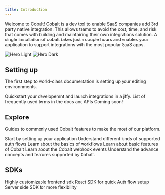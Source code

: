 ```yaml
---
title: Introduction
---
```

Welcome to Cobalt! Cobalt is a dev tool to enable SaaS companies add 3rd party native integration. 
This allows teams to avoid the cost, time, and risk that comes with building and maintaining their own integrations solution. 
A single installation of cobalt takes just a couple hours and enables your application to support integrations with the most popular SaaS apps.

<img
  className="block dark:hidden"
  src="/images/hero-light.svg"
  alt="Hero Light"
/>
<img
  className="hidden dark:block"
  src="/images/hero-dark.svg"
  alt="Hero Dark"
/>

## Setting up

The first step to world-class documentation is setting up your editing environnments.

<CardGroup cols={3}>
	<Card
			title="Quickstart"
			icon="pen-to-square"
			href="/quickstart"
	>
	Quickstart your developemnt and launch integrations in a jiffy.
	</Card>
  <Card
    title="Glossary"
    icon="pen-to-square"
    href="/glossary"
  >
    List of frequently used terms in the docs and APIs
  </Card>
  <Card
    title="Examples"
    icon="image"
    href=""
  >
    Coming soon!
  </Card>
</CardGroup>

## Explore

Guides to commonly used Cobalt features to make the most of our platform.

<CardGroup cols={3}>
  <Card
    title="App Setup"
    icon="palette"
    href="/guides/configure/app-settings"
  >
    Start by setting up your application
  </Card>
  <Card
    title="Auth Flows"
    icon="code"
    href="/guides/auth-flows"
  >
   Understand different kinds of supported auth flows
  </Card>
  <Card
    title="Workflows"
    icon="screwdriver-wrench"
    href="/guides/workflow"
  >
   Learn about the basics of workflows
  </Card>
  <Card
    title="Basics"
    icon="stars"
    href="/guides/basics"
  >
    Learn about basic features of Cobalt
  </Card>
  <Card
    title="Webhooks"
    icon="stars"
    href="/guides/webhooks"
  >
    Learn about the Cobalt webhook events
  </Card>
  <Card
    title="Advanced"
    icon="stars"
    href="/guides/advance-concepts"
  >
    Understand the advance concepts and features supported by Cobalt.
  </Card>
</CardGroup>

## SDKs

<CardGroup cols={2}>
  <Card 
		title="Client-Side SDKs"
		icon="code"
	>
		<CardGroup cols={1}>
			<Card
				title="Vanilla JS"
				href="/sdks/client-side-sdks/js-sdk"
			>
				Highly customizable frontend sdk 
			</Card>
			<Card
				title="React JS"
				href="/sdks/client-side-sdks/react-sdk"
			>
				React SDK for quick Auth flow setup
			</Card>
		</CardGroup>
	</Card>
	<Card 
		title="Server-Side SDKs"
		icon="code"
	>
		<Card
				title="Node JS (Preferred)"
				href="/sdks/server-side-sdks/nodejs-sdk"
			>
      Server side SDK for more flexibility
		</Card>
	</Card>
</CardGroup>
